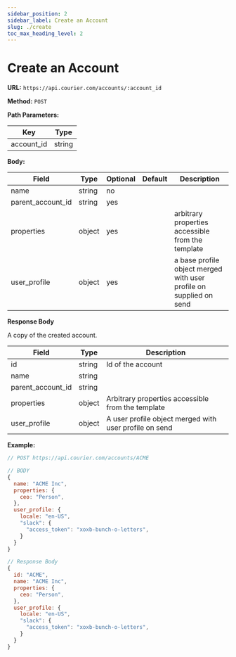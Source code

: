 ```yaml
---
sidebar_position: 2
sidebar_label: Create an Account
slug: ./create
toc_max_heading_level: 2
---
```


# Create an Account

**URL:** `https://api.courier.com/accounts/:account_id`

**Method:** `POST`

**Path Parameters:**

| Key        | Type   |
| ---------- | ------ |
| account_id | string |

**Body:**

| Field             | Type   | Optional | Default | Description                                                        |
| ----------------- | ------ | -------- | ------- | ------------------------------------------------------------------ |
| name              | string | no       |         |                                                                    |
| parent_account_id | string | yes      |         |                                                                    |
| properties        | object | yes      |         | arbitrary properties accessible from the template                  |
| user_profile      | object | yes      |         | a base profile object merged with user profile on supplied on send |

**Response Body**

A copy of the created account.

| Field             | Type   | Description                                            |
| ----------------- | ------ | ------------------------------------------------------ |
| id                | string | Id of the account                                      |
| name              | string |                                                        |
| parent_account_id | string |                                                        |
| properties        | object | Arbitrary properties accessible from the template      |
| user_profile      | object | A user profile object merged with user profile on send |

**Example:**

```js
// POST https://api.courier.com/accounts/ACME

// BODY
{
  name: "ACME Inc",
  properties: {
    ceo: "Person",
  },
  user_profile: {
    locale: "en-US",
    "slack": {
      "access_token": "xoxb-bunch-o-letters",
    }
  }
}

// Response Body
{
  id: "ACME",
  name: "ACME Inc",
  properties: {
    ceo: "Person",
  },
  user_profile: {
    locale: "en-US",
    "slack": {
      "access_token": "xoxb-bunch-o-letters",
    }
  }
}
```
